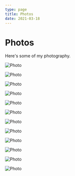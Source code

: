 ```yaml
---
type: page
title: Photos
date: 2021-03-18
---
```


# Photos

Here's some of my photography.


<Image
  src="/images/1.jpg"
  alt="Photo"
  width={1125}
  height={750}
  priority
  className="next-image"
/>


<Image
  src="/images/2.jpg"
  alt="Photo"
  width={1125}
  height={750}
  priority
  className="next-image"
/>


<Image
  src="/images/3.jpg"
  alt="Photo"
  width={1080}
  height={1920}
  priority
  className="next-image"
/>


<Image
  src="/images/4.jpg"
  alt="Photo"
  width={1125}
  height={750}
  priority
  className="next-image"
/>


<Image
  src="/images/5.jpg"
  alt="Photo"
  width={2526}
  height={2686}
  priority
  className="next-image"
/>


<Image
  src="/images/6.jpg"
  alt="Photo"
  width={3072}
  height={4096}
  priority
  className="next-image"
/>


<Image
  src="/images/7.jpg"
  alt="Photo"
  width={1125}
  height={750}
  priority
  className="next-image"
/>


<Image
  src="/images/8.jpg"
  alt="Photo"
  width={1125}
  height={750}
  priority
  className="next-image"
/>


<Image
  src="/images/9.jpg"
  alt="Photo"
  width={1125}
  height={1251}
  priority
  className="next-image"
/>


<Image
  src="/images/10.jpg"
  alt="Photo"
  width={1125}
  height={750}
  priority
  className="next-image"
/>


<Image
  src="/images/11.jpg"
  alt="Photo"
  width={1125}
  height={750}
  priority
  className="next-image"
/>


<Image
  src="/images/12.jpg"
  alt="Photo"
  width={1125}
  height={750}
  priority
  className="next-image"
/>



